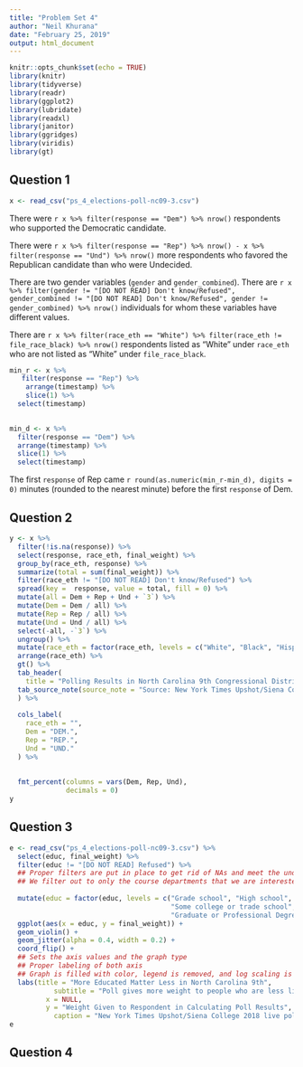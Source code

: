 ```yaml
---
title: "Problem Set 4"
author: "Neil Khurana"
date: "February 25, 2019"
output: html_document
---
```


```r
knitr::opts_chunk$set(echo = TRUE)
library(knitr)
library(tidyverse)
library(readr)
library(ggplot2)
library(lubridate)
library(readxl)
library(janitor)
library(ggridges)
library(viridis)
library(gt)
```

## Question 1

```r
x <- read_csv("ps_4_elections-poll-nc09-3.csv")
```
There were `r x %>% filter(response == "Dem") %>% nrow()` respondents who supported the Democratic candidate.

There were `r x %>% filter(response == "Rep") %>% nrow() - x %>% filter(response == "Und") %>% nrow()` more respondents who favored the Republican candidate than who were Undecided.

There are two gender variables (`gender` and `gender_combined`). There are `r x %>% filter(gender != "[DO NOT READ] Don't know/Refused", gender_combined != "[DO NOT READ] Don't know/Refused", gender != gender_combined) %>% nrow()` individuals for whom these variables have different values.

There are `r x %>% filter(race_eth == "White") %>% filter(race_eth != file_race_black) %>% nrow()` respondents listed as “White” under `race_eth` who are not listed as “White” under `file_race_black`.

```r
min_r <- x %>% 
   filter(response == "Rep") %>%
    arrange(timestamp) %>% 
    slice(1) %>% 
  select(timestamp)
 

min_d <- x %>% 
  filter(response == "Dem") %>% 
  arrange(timestamp) %>% 
  slice(1) %>% 
  select(timestamp)
```

The first `response` of Rep came `r round(as.numeric(min_r-min_d), digits = 0)` minutes (rounded to the nearest minute) before the first `response` of Dem.

## Question 2

```r
y <- x %>% 
  filter(!is.na(response)) %>% 
  select(response, race_eth, final_weight) %>% 
  group_by(race_eth, response) %>% 
  summarize(total = sum(final_weight)) %>%   
  filter(race_eth != "[DO NOT READ] Don't know/Refused") %>% 
  spread(key =  response, value = total, fill = 0) %>%  
  mutate(all = Dem + Rep + Und + `3`) %>% 
  mutate(Dem = Dem / all) %>% 
  mutate(Rep = Rep / all) %>% 
  mutate(Und = Und / all) %>% 
  select(-all, -`3`) %>%
  ungroup() %>% 
  mutate(race_eth = factor(race_eth, levels = c("White", "Black", "Hispanic", "Asian", "Other"))) %>%
  arrange(race_eth) %>% 
  gt() %>% 
  tab_header(
    title = "Polling Results in North Carolina 9th Congressional District") %>% 
  tab_source_note(source_note = "Source: New York Times Upshot/Siena College 2018 Live Polls"
  ) %>% 
  
  cols_label(
    race_eth = "",
    Dem = "DEM.",
    Rep = "REP.",
    Und = "UND."
  ) %>%
  
  
  fmt_percent(columns = vars(Dem, Rep, Und),
              decimals = 0)
y
```

## Question 3

```r
e <- read_csv("ps_4_elections-poll-nc09-3.csv") %>%
  select(educ, final_weight) %>% 
  filter(educ != "[DO NOT READ] Refused") %>%  
  ## Proper filters are put in place to get rid of NAs and meet the undergrad specifications
  ## We filter out to only the course departments that we are interested in for this graph
  
  mutate(educ = factor(educ, levels = c("Grade school", "High school",
                                        "Some college or trade school", "Bachelors' degree",
                                        "Graduate or Professional Degree"))) %>%
  ggplot(aes(x = educ, y = final_weight)) +
  geom_violin() +
  geom_jitter(alpha = 0.4, width = 0.2) +
  coord_flip() +
  ## Sets the axis values and the graph type
  ## Proper labeling of both axis
  ## Graph is filled with color, legend is removed, and log scaling is used
  labs(title = "More Educated Matter Less in North Carolina 9th",
           subtitle = "Poll gives more weight to people who are less likely to participate in polls",
         x = NULL,
         y = "Weight Given to Respondent in Calculating Poll Results",
           caption = "New York Times Upshot/Siena College 2018 live polls") 
e
```

## Question 4

```r

```


